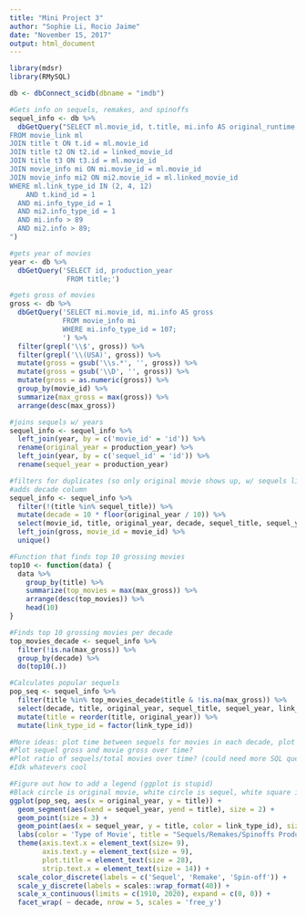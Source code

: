 ---
title: "Mini Project 3"
author: "Sophie Li, Rocio Jaime"
date: "November 15, 2017"
output: html_document
---

```{r}
library(mdsr)
library(RMySQL)
```

```{r}
db <- dbConnect_scidb(dbname = "imdb")

#Gets info on sequels, remakes, and spinoffs
sequel_info <- db %>%
  dbGetQuery("SELECT ml.movie_id, t.title, mi.info AS original_runtime, ml.linked_movie_id AS sequel_id, t2.title AS sequel_title, mi2.info AS sequel_runtime, ml.link_type_id
FROM movie_link ml
JOIN title t ON t.id = ml.movie_id
JOIN title t2 ON t2.id = linked_movie_id
JOIN title t3 ON t3.id = ml.movie_id
JOIN movie_info mi ON mi.movie_id = ml.movie_id
JOIN movie_info mi2 ON mi2.movie_id = ml.linked_movie_id
WHERE ml.link_type_id IN (2, 4, 12)
	AND t.kind_id = 1
  AND mi.info_type_id = 1 
  AND mi2.info_type_id = 1
  AND mi.info > 89
  AND mi2.info > 89;
")
```

```{r}
#gets year of movies
year <- db %>%
  dbGetQuery('SELECT id, production_year
              FROM title;')

#gets gross of movies
gross <- db %>% 
  dbGetQuery('SELECT mi.movie_id, mi.info AS gross
             FROM movie_info mi
             WHERE mi.info_type_id = 107;
             ') %>% 
  filter(grepl('\\$', gross)) %>% 
  filter(grepl('\\(USA)', gross)) %>% 
  mutate(gross = gsub('\\s.*', '', gross)) %>%
  mutate(gross = gsub('\\D', '', gross)) %>%
  mutate(gross = as.numeric(gross)) %>%
  group_by(movie_id) %>% 
  summarize(max_gross = max(gross)) %>% 
  arrange(desc(max_gross))

#joins sequels w/ years
sequel_info <- sequel_info %>% 
  left_join(year, by = c('movie_id' = 'id')) %>% 
  rename(original_year = production_year) %>% 
  left_join(year, by = c('sequel_id' = 'id')) %>% 
  rename(sequel_year = production_year)

#filters for duplicates (so only original movie shows up, w/ sequels linking to it)
#adds decade column
sequel_info <- sequel_info %>% 
  filter(!(title %in% sequel_title)) %>% 
  mutate(decade = 10 * floor(original_year / 10)) %>% 
  select(movie_id, title, original_year, decade, sequel_title, sequel_year, link_type_id) %>%
  left_join(gross, movie_id = movie_id) %>% 
  unique()

#Function that finds top 10 grossing movies
top10 <- function(data) {
  data %>%
    group_by(title) %>%
    summarize(top_movies = max(max_gross)) %>%
    arrange(desc(top_movies)) %>%
    head(10)
}

#Finds top 10 grossing movies per decade
top_movies_decade <- sequel_info %>% 
  filter(!is.na(max_gross)) %>% 
  group_by(decade) %>%
  do(top10(.))

#Calculates popular sequels
pop_seq <- sequel_info %>% 
  filter(title %in% top_movies_decade$title & !is.na(max_gross)) %>% 
  select(decade, title, original_year, sequel_title, sequel_year, link_type_id) %>% 
  mutate(title = reorder(title, original_year)) %>% 
  mutate(link_type_id = factor(link_type_id))

```

```{r, fig.height=15, fig.width=20}
#More ideas: plot time between sequels for movies in each decade, plot number of sequels based on decade?
#Plot sequel gross and movie gross over time?
#Plot ratio of sequels/total movies over time? (could need more SQL queries idk)
#Idk whatevers cool

#Figure out how to add a legend (ggplot is stupid)
#Black circle is original movie, white circle is sequel, white square is remake, white triangle is spinoff
ggplot(pop_seq, aes(x = original_year, y = title)) +
  geom_segment(aes(xend = sequel_year, yend = title), size = 2) +
  geom_point(size = 3) +
  geom_point(aes(x = sequel_year, y = title, color = link_type_id), size = 3) +
  labs(color = 'Type of Movie', title = "Sequels/Remakes/Spinoffs Produced by Decade", x = "Release Year of Original Movie", y = "Movie Title") +
  theme(axis.text.x = element_text(size= 9),
        axis.text.y = element_text(size = 9),
        plot.title = element_text(size = 28),
        strip.text.x = element_text(size = 14)) +
  scale_color_discrete(labels = c('Sequel', 'Remake', 'Spin-off')) +
  scale_y_discrete(labels = scales::wrap_format(40)) +
  scale_x_continuous(limits = c(1910, 2020), expand = c(0, 0)) +
  facet_wrap( ~ decade, nrow = 5, scales = 'free_y') 
```

